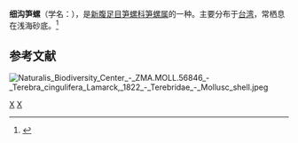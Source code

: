 {{Speciesbox 
| taxon = Terebra cingulifera
| image = Terebra_cingulifera_01.JPG
| binomial_authority = Lamarck, 1822
}}
'''细沟笋螺'''（学名：''{{lang|la|Terebra cingulifera}}''），是[[新腹足目|新腹足目]][[笋螺科|笋螺科]][[笋螺属|笋螺属]]的一种。主要分布于[[台湾|台湾]]，常栖息在浅海砂底。<ref>{{cite web|url=http://shell.sinica.edu.tw/chinese/shellbase_detail.php?science_no=1652|title=国际贝库：细沟笋螺|publisher=台湾贝类资料库|accessdate=2009-08-11}}</ref>

== 参考文献 ==
{{reflist|2}}

[[File:Naturalis_Biodiversity_Center_-_ZMA.MOLL.56846_-_Terebra_cingulifera_Lamarck,_1822_-_Terebridae_-_Mollusc_shell.jpeg|thumb]]
{{Commonscat|Terebra cingulifera|细沟笋螺}}
{{taxonbar}}
[[Category:_1822年描述的动物|X]]
[[Category:笋螺属|X]]